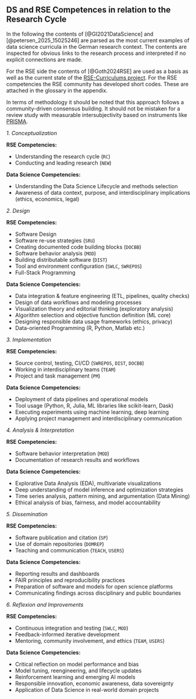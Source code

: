 
## DS and RSE Competences in relation to the Research Cycle

In the following the contents of [@GI2021DataScience] and [@petersen_2025_15025246] are parsed as the most current examples
of data science curricula in the German research context. The contents are inspected for obvious links to the research process
and interpreted if no explicit connections are made.

For the RSE side the contents of [@Goth2024RSE] are used as a basis as well as the current state of the [RSE-Curriculums project](https://github.com/juliandehne/RSE-Masters/blob/main/curriculum.md). For the RSE competencies the RSE community has developed short codes. These are attached in the glossary in the appendix.

In terms of methodology it should be noted that this approach follows a community-driven consensus building. It should not be mistaken for a review study with measurable intersubjectivity based on instruments like [PRISMA](https://www.prisma-statement.org).


_1. Conceptualization_

**RSE Competencies:**

- Understanding the research cycle (`RC`)
- Conducting and leading research (`NEW`)

**Data Science Competencies:**

- Understanding the Data Science Lifecycle and methods selection
- Awareness of data context, purpose, and interdisciplinary implications (ethics, economics, legal)


_2. Design_

**RSE Competencies:**

- Software Design
- Software re-use strategies (`SRU`)
- Creating documented code building blocks (`DOCBB`)
- Software behavior analysis (`MOD`)
- Building distributable software (`DIST`)
- Tool and environment configuration (`SWLC`, `SWREPOS`)
- Full-Stack Programming

**Data Science Competencies:**

- Data integration & feature engineering (ETL, pipelines, quality checks)
- Design of data workflows and modeling processes
- Visualization theory and editorial thinking (exploratory analysis)
- Algorithm selection and objective function definition (ML core)
- Designing responsible data usage frameworks (ethics, privacy)
- Data-oriented Programming (R, Python, Matlab etc.)


_3. Implementation_

**RSE Competencies:**

- Source control, testing, CI/CD (`SWREPOS`, `DIST`, `DOCBB`)
- Working in interdisciplinary teams (`TEAM`)
- Project and task management (`PM`)

**Data Science Competencies:**

- Deployment of data pipelines and operational models
- Tool usage (Python, R, Julia, ML libraries like scikit-learn, Dask)
- Executing experiments using machine learning, deep learning
- Applying project management and interdisciplinary communication

_4. Analysis & Interpretation_

**RSE Competencies:**

- Software behavior interpretation (`MOD`)
- Documentation of research results and workflows

**Data Science Competencies:**

- Explorative Data Analysis (EDA), multivariate visualizations
- Deep understanding of model inference and optimization strategies
- Time series analysis, pattern mining, and argumentation (Data Mining)
- Ethical analysis of bias, fairness, and model accountability

_5. Dissemination_

**RSE Competencies:**

- Software publication and citation (`SP`)
- Use of domain repositories (`DOMREP`)
- Teaching and communication (`TEACH`, `USERS`)

**Data Science Competencies:**

- Reporting results and dashboards
- FAIR principles and reproducibility practices
- Preparation of software and models for open science platforms
- Communicating findings across disciplinary and public boundaries

_6. Reflexion and Improvements_

**RSE Competencies:**

- Continuous integration and testing (`SWLC`, `MOD`)
- Feedback-informed iterative development
- Mentoring, community involvement, and ethics (`TEAM`, `USERS`)

**Data Science Competencies:**

- Critical reflection on model performance and bias
- Model tuning, reengineering, and lifecycle updates
- Reinforcement learning and emerging AI models
- Responsible innovation, economic awareness, data sovereignty
- Application of Data Science in real-world domain projects







